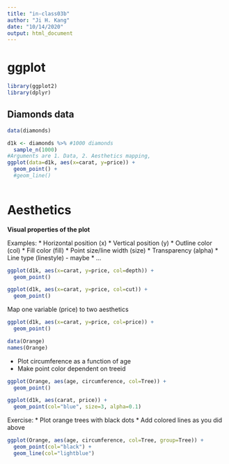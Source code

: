 ```yaml
---
title: "in-class03b"
author: "Ji H. Kang"
date: "10/14/2020"
output: html_document
---
```

# ggplot 
```r
library(ggplot2)
library(dplyr)
```

## Diamonds data
```r
data(diamonds)

```

```r
d1k <- diamonds %>% #1000 diamonds  
  sample_n(1000)
#Arguments are 1. Data, 2. Aesthetics mapping,
ggplot(data=d1k, aes(x=carat, y=price)) +
  geom_point() +
  #geom_line()
  
```

# Aesthetics 
**Visual properties of the plot**

Examples: 
* Horizontal position (x) 
* Vertical position (y) 
* Outline color (col)
* Fill color (fill) 
* Point size/line width (size) 
* Transparency (alpha) 
* Line type (linestyle) - maybe
* ...
```r
ggplot(d1k, aes(x=carat, y=price, col=depth)) +
  geom_point()
```
```r
ggplot(d1k, aes(x=carat, y=price, col=cut)) +
  geom_point()
```

Map one variable (price) to two aesthetics

```r
ggplot(d1k, aes(x=carat, y=price, col=price)) + 
  geom_point()
```

```r
data(Orange) 
names(Orange)
```

* Plot circumference as a function of age 
* Make point color dependent on treeid 

```r
ggplot(Orange, aes(age, circumference, col=Tree)) + 
  geom_point()
```

```r
ggplot(d1k, aes(carat, price)) + 
  geom_point(col="blue", size=3, alpha=0.1) 
```


Exercise: 
* Plot orange trees with black dots 
* Add colored lines as you did above 
```r
ggplot(Orange, aes(age, circumference, col=Tree, group=Tree)) + 
  geom_point(col="black") + 
  geom_line(col="lightblue")
```